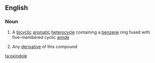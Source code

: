 ==English==

===Noun===
{{wikipedia}}
{{en-noun|s|-}}

#{{context|uncountable|organic compound}} A [[bicyclic]] [[aromatic]] [[heterocycle]] containing a [[benzene]] ring fused with five-membered cyclic [[amide]]
#{{context|countable|organic compound}} Any [[derivative]] of this compound

[[ta:oxindole]]